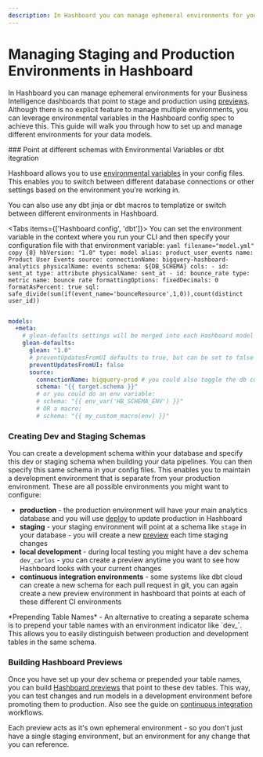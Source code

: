 ```yaml
---
description: In Hashboard you can manage ephemeral environments for your Business Intelligence dashboards that point to stage and production using preview builds
---
```



# Managing Staging and Production Environments in Hashboard

In Hashboard you can manage ephemeral environments for your Business Intelligence dashboards that point to stage and production using [previews](/docs/data-ops/cli/preview). Although there is no explicit feature to manage multiple environments, you can leverage environmental variables in the Hashboard config spec to achieve this. This guide will walk you through how to set up and manage different environments for your data models.

<Steps>
### Point at different schemas with Environmental Variables or dbt itegration

Hashboard allows you to use [environmental variables](/docs/dataops/environment-variables) in your config files. This enables you to switch between different database connections or other settings based on the environment you're working in.

You can also use any dbt jinja or dbt macros to templatize or switch between different environments in Hashboard.

<Tabs items={['Hashboard config', 'dbt']}>
  <Tab>
    You can set the environment variable in the context where you run your CLI and then specify your configuration file with that environment variable:
    ```yaml filename="model.yml" copy {8}
    hbVersion: "1.0"
    type: model
    alias: product_user_events
    name: Product User Events
    source:
      connectionName: bigquery-hashboard-analytics
      physicalName: events
      schema: ${DB_SCHEMA}
    cols:
      - id: sent_at
        type: attribute
        physicalName: sent_at
      - id: bounce_rate
        type: metric
        name: bounce rate
        formattingOptions:
          fixedDecimals: 0
          formatAsPercent: true
        sql: safe_divide(sum(if(event_name='bounceResource',1,0)),count(distinct user_id))
    ```
  </Tab>
  <Tab>
  ```yaml dbt_project.yml copy {11}
  
  models:
    +meta:
      # glean-defaults settings will be merged into each Hashboard model
      glean-defaults:
        glean: "1.0"
        # preventUpdatesFromUI defaults to true, but can be set to false
        preventUpdatesFromUI: false
        source:
          connectionName: bigquery-prod # you could also toggle the db connection
          schema: "{{ target.schema }}"
          # or you could do an env variable:
          # schema: "{{ env_var('HB_SCHEMA_ENV') }}"
          # OR a macro:
          # schema: "{{ my_custom_macro(env) }}"
  ```
  </Tab>
</Tabs>

### Creating Dev and Staging Schemas

You can create a development schema within your database and specify this dev or staging schema when building your data pipelines. You can then specify this same schema in your config files. This enables you to maintain a development environment that is separate from your production environment. These are all possible environments you might want to configure:

- **production** - the production environment will have your main analytics database and you will use [deploy](/docs/data-ops/cli/deploy) to update production in Hashboard
- **staging** - your staging environment will point at a schema like `stage` in your database - you will create a new [preview](/docs/data-ops/cli/preview) each time staging changes
- **local development** - during local testing you might have a dev schema `dev_carlos` - you can create a preview anytime you want to see how Hashboard looks with your current changes
- **continuous integration environments** - some systems like dbt cloud can create a new schema for each pull request in git, you can again create a new preview environment in hashboard that points at each of these different CI environments

<Callout type="info">
  *Prepending Table Names* - An alternative to creating a separate schema is to
  prepend your table names with an environment indicator like `dev_`. This
  allows you to easily distinguish between production and development tables in
  the same schema.
</Callout>

### Building Hashboard Previews

Once you have set up your dev schema or prepended your table names, you can build [Hashboard previews](/docs/data-ops/cli/preview) that point to these dev tables. This way, you can test changes and run models in a development environment before promoting them to production. Also see the guide on [continuous integration](/docs/data-ops/continuous-integration) workflows.

Each preview acts as it's own ephemeral environment - so you don't just have a single staging environment, but an environment for any change that you can reference.

</Steps>
